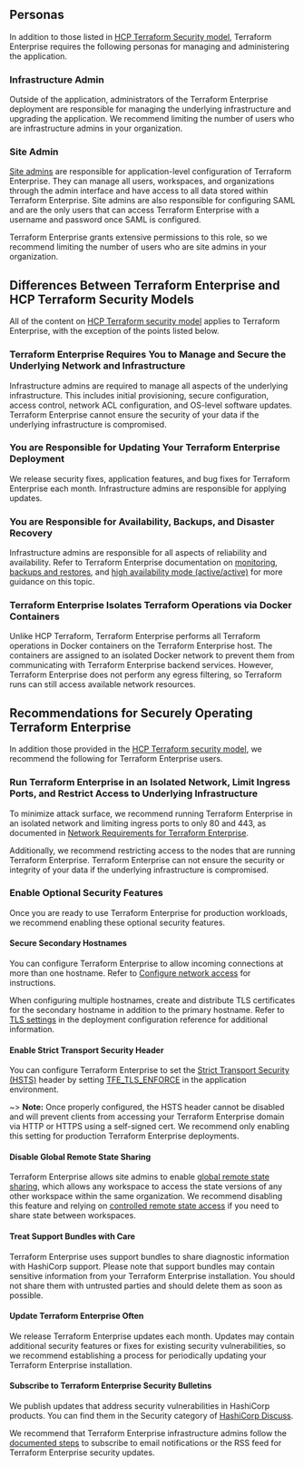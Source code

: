 ## Personas

In addition to those listed in [HCP Terraform Security model](/terraform/cloud-docs/architectural-details/security-model), Terraform Enterprise requires the following personas for managing and administering the application.

### Infrastructure Admin

Outside of the application, administrators of the Terraform Enterprise deployment are responsible for managing the underlying infrastructure and upgrading the application. We recommend limiting the number of users who are infrastructure admins in your organization.

### Site Admin

[Site admins](/terraform/enterprise/application-administration/admin-access) are responsible for application-level configuration of Terraform Enterprise. They can manage all users, workspaces, and organizations through the admin interface and have access to all data stored within Terraform Enterprise. Site admins are also responsible for configuring SAML and are the only users that can access Terraform Enterprise with a username and password once SAML is configured.

Terraform Enterprise grants extensive permissions to this role, so we recommend limiting the number of users who are site admins in your organization.

## Differences Between Terraform Enterprise and HCP Terraform Security Models

All of the content on [HCP Terraform security model](/terraform/cloud-docs/architectural-details/security-model) applies to Terraform Enterprise, with the exception of the points listed below.

### Terraform Enterprise Requires You to Manage and Secure the Underlying Network and Infrastructure

Infrastructure admins are required to manage all aspects of the underlying infrastructure. This includes initial provisioning, secure configuration, access control, network ACL configuration, and OS-level software updates. Terraform Enterprise cannot ensure the security of your data if the underlying infrastructure is compromised.

### You are Responsible for Updating Your Terraform Enterprise Deployment

We release security fixes, application features, and bug fixes for Terraform Enterprise each month. Infrastructure admins are responsible for applying updates.

### You are Responsible for Availability, Backups, and Disaster Recovery

Infrastructure admins are responsible for all aspects of reliability and availability. Refer to Terraform Enterprise documentation on [monitoring](/terraform/enterprise/deploy/manage/monitor), [backups and restores](/terraform/enterprise/deploy/manage/backup-restore), and [high availability mode (active/active)](/terraform/enterprise/deploy/configuration/storage/configure-mode) for more guidance on this topic.

### Terraform Enterprise Isolates Terraform Operations via Docker Containers

Unlike HCP Terraform, Terraform Enterprise performs all Terraform operations in Docker containers on the Terraform Enterprise host. The containers are assigned to an isolated Docker network to prevent them from communicating with Terraform Enterprise backend services. However, Terraform Enterprise does not perform any egress filtering, so Terraform runs can still access available network resources.

## Recommendations for Securely Operating Terraform Enterprise

In addition those provided in the [HCP Terraform security model](/terraform/cloud-docs/architectural-details/security-model), we recommend the following for Terraform Enterprise users.

### Run Terraform Enterprise in an Isolated Network, Limit Ingress Ports, and Restrict Access to Underlying Infrastructure

To minimize attack surface, we recommend running Terraform Enterprise in an isolated network and limiting ingress ports to only 80 and 443, as documented in [Network Requirements for Terraform Enterprise](/terraform/enterprise/deploy/configuration/network).

Additionally, we recommend restricting access to the nodes that are running Terraform Enterprise. Terraform Enterprise can not ensure the security or integrity of your data if the underlying infrastructure is compromised.

### Enable Optional Security Features

Once you are ready to use Terraform Enterprise for production workloads, we recommend enabling these optional security features.

#### Secure Secondary Hostnames

You can configure Terraform Enterprise to allow incoming connections at more than one hostname. Refer to [Configure network access](/terraform/enterprise/deploy/configuration/network) for instructions. 

When configuring multiple hostnames, create and distribute TLS certificates for the secondary hostname in addition to the primary hostname. Refer to [TLS settings](/terraform/enterprise/deploy/reference/configuration#tls-settings) in the deployment configuration reference for additional information.

#### Enable Strict Transport Security Header

You can configure Terraform Enterprise to set the [Strict Transport Security (HSTS)](https://developer.mozilla.org/en-US/docs/Web/HTTP/Headers/Strict-Transport-Security) header by setting [TFE_TLS_ENFORCE](/terraform/enterprise/deploy/reference/configuration#tfe_tls_enforce) in the application environment.

~> **Note:** Once properly configured, the HSTS header cannot be disabled and will prevent clients from accessing your Terraform Enterprise domain via HTTP or HTTPS using a self-signed cert. We recommend only enabling this setting for production Terraform Enterprise deployments.

#### Disable Global Remote State Sharing

Terraform Enterprise allows site admins to enable [global remote state sharing](/terraform/enterprise/application-administration/general#remote-state-sharing), which allows any workspace to access the state versions of any other workspace within the same organization. We recommend disabling this feature and relying on [controlled remote state access](https://www.hashicorp.com/blog/announcing-controlled-remote-state-access-for-terraform-cloud-and-enterprise) if you need to share state between workspaces.

#### Treat Support Bundles with Care

Terraform Enterprise uses support bundles to share diagnostic information with HashiCorp support. Please note that support bundles may contain sensitive information from your Terraform Enterprise installation. You should not share them with untrusted parties and should delete them as soon as possible.

#### Update Terraform Enterprise Often

We release Terraform Enterprise updates each month. Updates may contain additional security features or fixes for existing security vulnerabilities, so we recommend establishing a process for periodically updating your Terraform Enterprise installation.

#### Subscribe to Terraform Enterprise Security Bulletins

We publish updates that address security vulnerabilities in HashiCorp products. You can find them in the Security category of [HashiCorp Discuss](https://discuss.hashicorp.com/c/security/).

We recommend that Terraform Enterprise infrastructure admins follow the [documented steps](https://discuss.hashicorp.com/t/about-hashicorp-security-updates/15330) to subscribe to email notifications or the RSS feed for Terraform Enterprise security updates.
